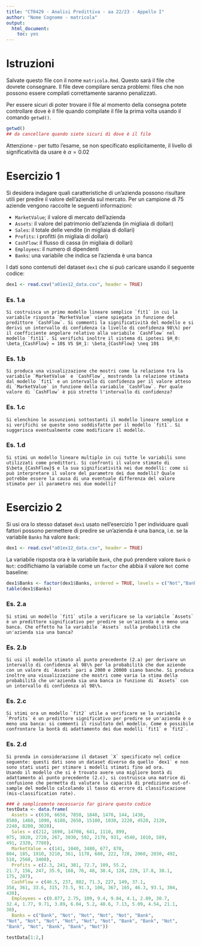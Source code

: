 ```yaml
---
title: "CT0429 - Analisi Predittiva - aa 22/23 - Appello I"
author: "Nome Cognome - matricola"
output: 
  html_document: 
    toc: yes
---
```


# Istruzioni

Salvate questo file con il nome `matricola.Rmd`. Questo sarà il file che dovrete consegnare. Il file deve compilare senza problemi: files che non possono essere compilati correttamente saranno penalizzati. 


Per essere sicuri di poter trovare il file al momento della consegna potete controllare dove è il file quando compilate il file la prima volta usando il comando `getwd()`. 

```r
getwd()
## da cancellare quando siete sicuri di dove è il file
```


Attenzione - per tutto l'esame, se non specificato esplicitamente, il livello di significatività da usare è $\alpha = 0.02$


# Esercizio 1

Si desidera indagare quali caratteristiche di un'azienda possono risultare utili per predire il valore dell'azienda sul mercato. Per un campione di 75 aziende vengono raccolte le seguenti informazioni: 

* `MarketValue`; il valore di mercato dell'azienda 
* `Assets`: il valore del patrimonio dell'azienda (in migliaia di dollari)
* `Sales`: il totale delle vendite  (in migliaia di dollari)
* `Profits`: i profitti (in migliaia di dollari)
* `CashFlow`: il flusso di cassa (in migliaia di dollari)
* `Employees`: il numero di dipendenti 
* `Banks`: una variabile che indica se l'azienda è una banca 


I dati sono contenuti del dataset `dex1` che si può caricare usando il seguente codice: 

```r
dex1 <- read.csv("a01ex12_data.csv", header = TRUE)
```


### Es. 1.a 

```asis
Si costruisca un primo modello lineare semplice `fit1` in cui la variabile risposta `MarketValue` viene spiegata in funzione del predittore `CashFlow`. Si commenti la significatività del modello e si derivi un intervallo di confidenza (a livello di confidenza 98\%) per il coefficiente angolare relativo alla variabile `CashFlow` nel modello `fit11`. Si verifichi inoltre il sistema di ipotesi $H_0: \beta_{CashFlow} = 10$ VS $H_1: \beta_{CashFlow} \neq 10$
```







### Es. 1.b

```asis
Si produca una visualizzazione che mostri come la relazione tra la variabile `MarketValue` e `CashFlow`, mostrando la relazione stimata dal modello `fit1` e un intervallo di confidenza per il valore atteso di `MarketValue` in funzione della variabile `CashFlow`. Per quale valore di `CashFlow` è più stretto l'intervallo di confidenza? 
```





### Es. 1.c

```asis
Si elenchino le assunzioni sottostanti il modello lineare semplice e si verifichi se queste sono soddisfatte per il modello `fit1`. Si suggerisca eventualmente come modificare il modello. 
```










### Es. 1.d

```asis
Si stimi un modello lineare multiplo in cui tutte le variabili sono utilizzati come predittori. Si confronti il valore stimato di $\beta_{CashFlow}$ e la sua significatività nei due modelli: come si può interpretare il valore del parametro dei due modelli? Quale potrebbe essere la causa di una eventuale differenza del valore stimato per il parametro nei due modelli?  
```






# Esercizio 2


Si usi ora lo stesso dataset `dex1` usato nell'esercizio 1 per individuare quali fattori possono permettere di predire se un'azienda è una banca, i.e. se la variabile `Banks` ha valore `Bank`: 


```r
dex1 <- read.csv("a01ex12_data.csv", header = TRUE)
```

La variabile risposta ora è la variabile `Bank`, che può prendere valore `Bank` o `Not`: codifichiamo la variabile come un `factor` che abbia il valore `Not` come baseline: 

```r
dex1$Banks <- factor(dex1$Banks, ordered = TRUE, levels = c("Not","Bank")) 
table(dex1$Banks)
```


### Es. 2.a 

```asis
Si stimi un modello `fit1` utile a verificare se la variabile `Assets` è un predittore significativo per predire se un'azienda è o meno una banca. Che effetto ha la variabile `Assets` sulla probabilità che un'azienda sia una banca? 
```






### Es. 2.b

```asis
Si usi il modello stimato al punto precedente (2.a) per derivare un intervallo di confidenza al 98\% per la probabilità che due aziende con un valore di `Assets` pari a 2000 e 20000 siano banche. Si produca inoltre una visualizzazione che mostri come varia la stima della probabilità che un'azienda sia una banca in funzione di `Assets` con un intervallo di confidenza al 98\%. 
```





### Es. 2.c

```asis
Si stimi ora un modello `fit2` utile a verificare se la variabile `Profits` è un predittore significativo per predire se un'azienda è o meno una banca: si commenti il risultato del modello. Come è possibile confrontare la bontà di adattamento dei due modelli `fit1` e `fit2`. 
```






### Es. 2.d

```asis
Si prenda in considerazione il dataset `X` specificato nel codice seguente: questi dati sono un dataset diverso da quello `dex1` e non sono stati usati per stimare i modelli stimati fino ad ora. 
Usando il modello che si è trovato avere una migliore bontà di adattamento al punto precedente (2.c), si costruisca una matrice di confusione che permetta di valutare la capacità di predizione out-of-sample del modello calcolando il tasso di errore di classificazione (mis-classification rate).    
```

```r
### è semplicemnte necessario far girare questo codice 
testData <- data.frame(
  Assets = c(630, 6650, 7850, 1840, 1470, 144, 1430, 
8580, 1460, 1090, 6180, 2650, 15100, 1030, 2220, 4520, 2120, 
2240, 8280, 3020), 
  Sales = c(212, 1690, 14700, 641, 1110, 899, 
975, 3020, 2720, 267, 3030, 592, 2170, 931, 4540, 1010, 589, 
491, 2320, 7780), 
  MarketValue = c(141, 1040, 3480, 677, 878, 
804, 185, 1910, 3210, 361, 1170, 680, 222, 728, 2060, 2030, 492, 
510, 2560, 3400), 
  Profits = c(2.3, 241, 381, 72.7, 109, 55.2, 
21.7, 156, 247, 35.9, 168, 76, 48, 38.4, 128, 229, 17.8, 38.1, 
175, 207), 
  CashFlow = c(46.5, 237, 802, 71.3, 227, 149, 37.1, 
358, 361, 33.6, 315, 73.5, 91.3, 106, 367, 165, 46.3, 93.1, 304, 
438), 
  Employees = c(0.877, 2.75, 109, 9.4, 9.84, 4.1, 2.89, 30.7, 
32.4, 1.77, 9.71, 3.89, 6.04, 5.2, 48.6, 7.13, 5.09, 4.54, 21.1, 
30), 
  Banks = c("Bank", "Not", "Not", "Not", "Not", "Bank", 
"Not", "Not", "Not", "Not", "Not", "Not", "Bank", "Bank", "Not", 
"Bank", "Not", "Bank", "Bank", "Not"))

testData[1:2,]
```





